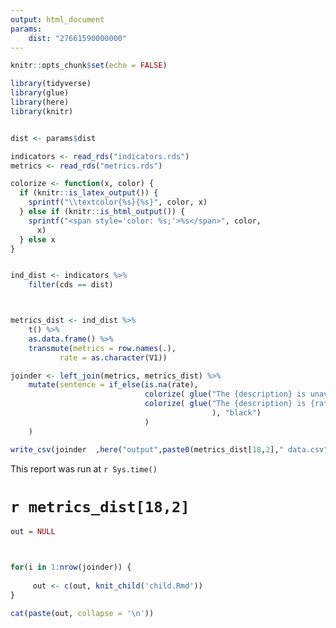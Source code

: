 ```yaml
---
output: html_document
params:
    dist: "27661590000000"
---
```


```r
knitr::opts_chunk$set(echo = FALSE)

library(tidyverse)
library(glue)
library(here)
library(knitr)


dist <- params$dist

indicators <- read_rds("indicators.rds")
metrics <- read_rds("metrics.rds")

colorize <- function(x, color) {
  if (knitr::is_latex_output()) {
    sprintf("\\textcolor{%s}{%s}", color, x)
  } else if (knitr::is_html_output()) {
    sprintf("<span style='color: %s;'>%s</span>", color, 
      x)
  } else x
}


ind_dist <- indicators %>%
    filter(cds == dist) 



metrics_dist <- ind_dist %>% 
    t() %>%
    as.data.frame() %>%
    transmute(metrics = row.names(.),
           rate = as.character(V1))

joinder <- left_join(metrics, metrics_dist) %>%
    mutate(sentence = if_else(is.na(rate),
                              colorize( glue("The {description} is unavailable in public data sets.  It can be located in {source}. {notes}"),"lightgray"),
                              colorize( glue("The {description} is {rate} based on data from {website}. {notes}"
                                             ), "black")
                              )
    )

write_csv(joinder  ,here("output",paste0(metrics_dist[18,2]," data.csv" ) ))

```

This report was run at `r Sys.time()`

# `r metrics_dist[18,2]`


```r

out = NULL



for(i in 1:nrow(joinder)) {
    
     out <- c(out, knit_child('child.Rmd'))
}

```


```r
cat(paste(out, collapse = '\n'))


```


